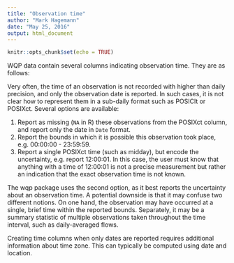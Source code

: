---
title: "Observation time"
author: "Mark Hagemann"
date: "May 25, 2016"
output: html_document
---

```{r setup, include=FALSE}
knitr::opts_chunk$set(echo = TRUE)
```

WQP data contain several columns indicating observation time. They are as follows: 




Very often, the time of an observation is not recorded with higher than daily precision, and only the observation date is reported. In such cases, it is not clear how to represent them in a sub-daily format such as POSIClt or POSIXct. Several options are available:

1. Report as missing (`NA` in R) these observations from the POSIXct column, and report only the date in `Date` format. 
2. Report the bounds in which it is possible this observation took place, e.g. 00:00:00 - 23:59:59. 
3. Report a single POSIXct time (such as midday), but encode the uncertainty, e.g. report 12:00:01. In this case, the user must know that anything with a time of 12:00:01 is not a precise measurement but rather an indication that the exact observation time is not known. 

The wqp package uses the second option, as it best reports the uncertainty about an observation time. A potential downside is that it may confuse two different notions. On one hand, the observation may have occurred at a single, brief time within the reported bounds. Separately, it may be a summary statistic of multiple observations taken throughout the time interval, such as daily-averaged flows. 


Creating time columns when only dates are reported requires additional information about time zone. This can typically be computed using date and location. 

